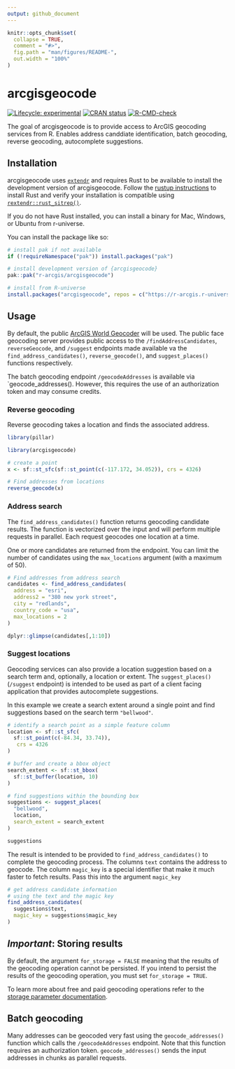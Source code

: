 ```yaml
---
output: github_document
---
```


<!-- README.md is generated from README.Rmd. Please edit that file -->

```r
knitr::opts_chunk$set(
  collapse = TRUE,
  comment = "#>",
  fig.path = "man/figures/README-",
  out.width = "100%"
)
```

# arcgisgeocode

<!-- badges: start -->
[![Lifecycle: experimental](https://img.shields.io/badge/lifecycle-experimental-orange.svg)](https://lifecycle.r-lib.org/articles/stages.html#experimental)
[![CRAN status](https://www.r-pkg.org/badges/version/arcgisgeocode)](https://CRAN.R-project.org/package=arcgisgeocode)
[![R-CMD-check](https://github.com/R-ArcGIS/arcgisgeocode/actions/workflows/R-CMD-check.yaml/badge.svg)](https://github.com/R-ArcGIS/arcgisgeocode/actions/workflows/R-CMD-check.yaml)
<!-- badges: end -->

The goal of arcgisgeocode is to provide access to ArcGIS geocoding services from R. Enables address canddiate identification, batch geocoding, reverse geocoding, autocomplete suggestions. 

## Installation

arcgisgeocode uses [`extendr`](https://extendr.github.io/) and requires Rust to be available to install the development version of arcgisgeocode. Follow the  [rustup instructions](https://rustup.rs/) to install Rust and verify your installation is compatible using [`rextendr::rust_sitrep()`](https://extendr.github.io/rextendr/dev/#sitrep).

If you do not have Rust installed, you can install a binary for Mac, Windows, or Ubuntu from r-universe.

You can install the package like so: 

``` r
# install pak if not available
if (!requireNamespace("pak")) install.packages("pak")

# install development version of {arcgisgeocode}
pak::pak("r-arcgis/arcgisgeocode")

# install from R-universe
install.packages("arcgisgeocode", repos = c("https://r-arcgis.r-universe.dev", "https://cran.r-project.org"))
```

## Usage

By default, the public [ArcGIS World Geocoder](https://www.esri.com/en-us/arcgis/products/arcgis-world-geocoder) will be used. The public face geocoding server provides public access to the `/findAddressCandidates`, `reverseGeocode`, and `/suggest` endpoints made available va the `find_address_candidates()`, `reverse_geocode()`, and `suggest_places()` functions respectively. 

The batch geocoding endpoint `/geocodeAddresses` is available via `geocode_addresses(). However, this requires the use of an authorization token and may consume credits. 

### Reverse geocoding

Reverse geocoding takes a location and finds the associated address. 

```r
library(pillar)
```

```r
library(arcgisgeocode)

# create a point
x <- sf::st_sfc(sf::st_point(c(-117.172, 34.052)), crs = 4326)

# Find addresses from locations
reverse_geocode(x)
```

### Address search

The `find_address_candidates()` function returns geocoding candidate results. The function is vectorized over the input and will perform multiple requests in parallel. Each request geocodes one location at a time. 

One or more candidates are returned from the endpoint. You can limit the number of candidates using the `max_locations` argument (with a maximum of 50).

```r
# Find addresses from address search
candidates <- find_address_candidates(
  address = "esri",
  address2 = "380 new york street",
  city = "redlands",
  country_code = "usa",
  max_locations = 2
)

dplyr::glimpse(candidates[,1:10])
```

### Suggest locations 

Geocoding services can also provide a location suggestion based on a search term and, optionally, a location or extent. The `suggest_places()` (`/suggest` endpoint) is intended to be used as part of a client facing application that provides autocomplete suggestions. 

In this example we create a search extent around a single point and find suggestions based on the search term `"bellwood"`. 

```r
# identify a search point as a simple feature column
location <- sf::st_sfc(
  sf::st_point(c(-84.34, 33.74)),
   crs = 4326
)

# buffer and create a bbox object 
search_extent <- sf::st_bbox(
  sf::st_buffer(location, 10)
)

# find suggestions within the bounding box
suggestions <- suggest_places(
  "bellwood",
  location,
  search_extent = search_extent
)

suggestions
```

The result is intended to be provided to `find_address_candidates()` to complete the geocoding process. The columns `text` contains the address to geocode. The column `magic_key` is a special identifier that make it much faster to fetch results. Pass this into the argument `magic_key`

```r
# get address candidate information
# using the text and the magic key
find_address_candidates(
  suggestions$text,
  magic_key = suggestions$magic_key
)
```

## *Important*: Storing results

By default, the argument `for_storage = FALSE` meaning that the results of the geocoding operation cannot be persisted. If you intend to persist the results of the geocoding operation, you must set `for_storage = TRUE`. 

To learn more about free and paid geocoding operations refer to the [storage parameter documentation](https://developers.arcgis.com/documentation/mapping-apis-and-services/geocoding/services/geocoding-service/#storage-parameter). 

## Batch geocoding

Many addresses can be geocoded very fast using the `geocode_addresses()` function which calls the `/geocodeAddresses` endpoint. Note that this function requires an authorization token. `geocode_addresses()` sends the input addresses in chunks as parallel requests. 



